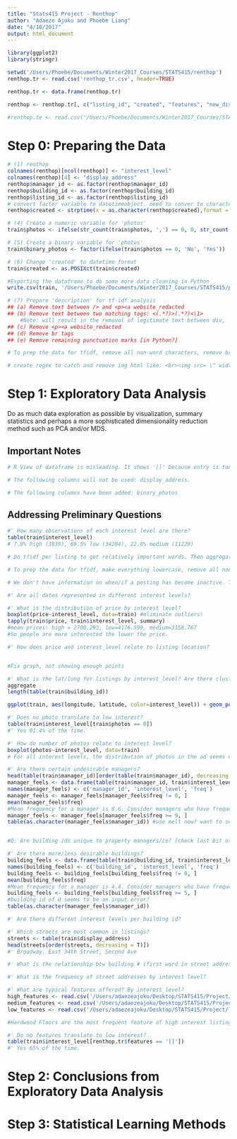 ```yaml
---
title: "Stats415 Project - Renthop"
author: "Adaeze Ajoku and Phoebe Liang"
date: "4/18/2017"
output: html_document
---
```


```r
library(ggplot2)
library(stringr)

setwd('/Users/Phoebe/Documents/Winter2017_Courses/STATS415/renthop')
renthop.tr <- read.csv('renthop_tr.csv', header=TRUE)

renthop.tr <- data.frame(renthop.tr)

renthop <- renthop.tr[, c("listing_id", "created", "features", "new_display_address", "description", "bedrooms", "bathrooms", "price", "manager_id", "building_id", "photo_count", "photo_binary", "month", "new_interest_level")]

#renthop.te <- read.csv('/Users/Phoebe/Documents/Winter2017_Courses/STATS415/renthop_te.csv')
```

# Step 0: Preparing the Data
```r
# (1) renthop
colnames(renthop)[ncol(renthop)] <- "interest_level"
colnames(renthop)[4] <- "display_address"
renthop$manager_id <- as.factor(renthop$manager_id)
renthop$building_id <- as.factor(renthop$building_id)
renthop$listing_id <- as.factor(renthop$listing_id)
# convert factor variable to datetimeobject. need to conver to character first
renthop$created <- strptime(x = as.character(renthop$created),format = "%d/%m/%Y %H:%M")

# (4) Create a numeric variable for 'photos'
train$photos <- ifelse(str_count(train$photos, ',') == 0, 0, str_count(train$photos, ',') + 1)

# (5) Create a binary variable for 'photos'
train$binary_photos <- factor(ifelse(train$photos == 0, 'No', 'Yes'))

# (6) Change 'created' to datetime format
train$created <- as.POSIXct(train$created)

#Exporting the dataframe to do some more data cleaning in Python
write.csv(train, '/Users/Phoebe/Documents/Winter2017_Courses/STATS415/project')

# (7) Prepare 'description' for tf-idf analysis
## (a) Remove text between /> and <p><a website_redacted
## (b) Remove text between two matching tags: <(.*?)>(.*?)<\1>
    #Note: will result in the removal of legitimate text between div,       strong, and em tags
## (c) Remove <p><a website_redacted
## (d) Remove br tags
## (e) Remove remaining punctuation marks [in Python?]

# To prep the data for tfidf, remove all non-word characters, remove break tags, remove text between '<' and '/>' , remove text between '<br />' and '<p>', remove '<p><a website_redacted', remove phone numbers. Replace any removals with blank space.

# create regex to catch and remove img html like: <br><img src= \" width=\"1\" height=\"1\" /><ul><li><a target=_blank href= Robert Dillon for more information</a> </li><li><a target=_blank href= full listing information on elliman.com</a> </li></ul></p>

```

# Step 1: Exploratory Data Analysis
Do as much data exploration as possible by visualization, summary statistics and perhaps a more sophisticated dimensionality reduction method such as PCA and/or MDS. 

## Important Notes
```r
# R View of dataframe is misleading. It shows '[]' because entry is too long to display.

# The following columns will not be used: display_address. 

# The following columns have been added: binary_photos
```

## Addressing Preliminary Questions
```r
#' How many observations of each interest level are there?
table(train$interest_level)
# 7.8% high (3839), 69.5% low (34284), 22.8% medium (11229)
```

```r
# Do tfidf per listing to get relatively important words. Then aggregate by interest level.

# To prep the data for tfidf, make everything lowercase, remove all non-word characters, remove break tags, remove text between '<' and '/>' [but not if between div, strong, em tags], remove text between '<br />' and '<p>', remove '<p><a website_redacted', remove phone numbers. Replace any removals with blank space.

```

```r
# We don't have information on when/if a posting has become inactive. The only processing we can do here is to see if there are certain dates with higher amounts of one interest level versus another and then check the day of the week? We can do the same thing with hour of the day to see if a certain posting time is best. 

#' Are all dates represented in different interest levels?
```

```r
#' What is the distribution of price by interest level?
boxplot(price~interest_level, data=train) #eliminate outliers!
tapply(train$price, train$interest_level, summary)
#mean prices: high = 2700.293, low=4176.599, medium=3158.767
#So people are more interested the lower the price.

#' How does price and interest_level relate to listing location?
```

```r
```

```r
#Fix graph, not showing enough points

#' What is the lat/long for listings by interest_level? Are there clusters of regions by interest_level?
aggregate
length(table(train$building_id))

ggplot(train, aes(longitude, latitude, color=interest_level)) + geom_point() + geom_jitter(width=1)
```

```r
#' Does no photo translate to low interest?
table(train$interest_level[train$photos == 0])
#' Yes 91.4% of the time.

#' How do number of photos relate to interest level?
boxplot(photos~interest_level, data=train)
# For all interest levels, the distribution of photos in the ad seems equal. So perhaps having photo be a binary variable is a better option?
```

```r
#' Are there certain undesirable managers?
head(table(train$manager_id)[order(table(train$manager_id), decreasing = T)])
manager_feels <- data.frame(table(train$manager_id, train$interest_level))
names(manager_feels) <- c('manager_id', 'interest_level', 'freq')
manager_feels <- manager_feels[manager_feels$freq != 0, ]
mean(manager_feels$freq)
#Mean frequency for a manager is 8.6. Consider managers who have frequencies of 9 or greater.
manager_feels <- manager_feels[manager_feels$freq >= 9, ]
table(as.character(manager_feels$manager_id)) #use melt now? want to see how many frequency for each interest_level by manager_id.
```

```r
```

```r
#Q: Are building ids unique to property managers/co? (check last bit of description again building ids to see there are multiple companies in one building)

#' Are there more/less desirable buildings?
building_feels <- data.frame(table(train$building_id, train$interest_level))
names(building_feels) <- c('building_id', 'interest_level', 'freq')
building_feels <- building_feels[building_feels$freq != 0, ]
mean(building_feels$freq)
#Mean frequency for a manager is 4.4. Consider managers who have frequencies of 5 or greater.
building_feels <- building_feels[building_feels$freq >= 5, ]
#building id of 0 seems to be an input error?
table(as.character(manager_feels$manager_id))

#' Are there different interest levels per building id?
```

```r
#' Which streets are most common in listings?
streets <- table(train$display_address)
head(streets[order(streets, decreasing = T)])
#' Broadway, East 34th Street, Second Ave

#' What is the relationship btw building # (first word in street address) and building id?

#' What is the frequency of street addresses by interest level?
```

```r
#' What are typical features offered? By interest_level?
high_features <- read.csv('/Users/adaezeajoku/Desktop/STATS415/Project/high_features.csv')
medium_features <- read.csv('/Users/adaezeajoku/Desktop/STATS415/Project/medium_features.csv')
low_features <- read.csv('/Users/adaezeajoku/Desktop/STATS415/Project/low_features.csv')

#Hardwood Floors are the most frequent feature of high interest listings occurring 1986 times. Assuming the feature does not occur multiple times in the same listing that comprises, 51.7% of high interest listing.

#' Do no features translate to low interest?
table(train$interest_level[renthop.tr$features == '[]'])
#' Yes 65% of the time.
```

# Step 2: Conclusions from Exploratory Data Analysis


# Step 3: Statistical Learning Methods

```r


```

